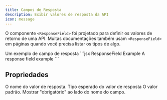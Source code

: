 ```yaml
---
title: Campos de Resposta
description: Exibir valores de resposta da API
icon: message
---
```


O componente `<ResponseField>` foi projetado para definir os valores de retorno de uma API. Muitas documentações também usam `<ResponseField>` em páginas quando você precisa listar os tipos de algo.

<ResponseField name="response" type="string" required>
  Um exemplo de campo de resposta
</ResponseField>

<RequestExample>
  ```jsx ResponseField Example
  <ResponseField name="response" type="string" required>
    A response field example
  </ResponseField>
  ```
</RequestExample>

## Propriedades

<ResponseField name="name" type="string" required>
  O nome do valor de resposta.
</ResponseField>

<ResponseField name="type" type="string" required>
  Tipo esperado do valor de resposta
</ResponseField>

<ResponseField name="default" type="string">
  O valor padrão.
</ResponseField>

<ResponseField name="required" type="boolean">
  Mostrar "obrigatório" ao lado do nome do campo.
</ResponseField>

